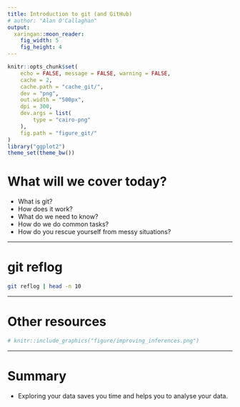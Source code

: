 ```yaml
---
title: Introduction to git (and GitHub)
# author: "Alan O'Callaghan"
output:
  xaringan::moon_reader:
    fig_width: 5
    fig_height: 4
---
```


```r
knitr::opts_chunk$set(
    echo = FALSE, message = FALSE, warning = FALSE,
    cache = 2,
    cache.path = "cache_git/",
    dev = "png",
    out.width = "500px",
    dpi = 300,
    dev.args = list(
        type = "cairo-png"
    ),
    fig.path = "figure_git/"
)
library("ggplot2")
theme_set(theme_bw())
```



# What will we cover today?

- What is git?
- How does it work?
- What do we need to know?
- How do we do common tasks?
- How do you rescue yourself from messy situations?

---

# git reflog

```bash
git reflog | head -n 10
```

---

# Other resources


```r
# knitr::include_graphics("figure/improving_inferences.png")
```


---

# Summary

- Exploring your data saves you time and helps you to analyse your data.

